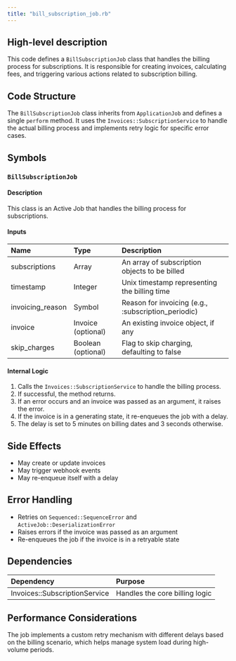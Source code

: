 ```yaml
---
title: "bill_subscription_job.rb"
---
```


## High-level description
This code defines a `BillSubscriptionJob` class that handles the billing process for subscriptions. It is responsible for creating invoices, calculating fees, and triggering various actions related to subscription billing.

## Code Structure
The `BillSubscriptionJob` class inherits from `ApplicationJob` and defines a single `perform` method. It uses the `Invoices::SubscriptionService` to handle the actual billing process and implements retry logic for specific error cases.

## Symbols

### `BillSubscriptionJob`
#### Description
This class is an Active Job that handles the billing process for subscriptions.

#### Inputs
| Name | Type | Description |
|:-----|:-----|:------------|
| subscriptions | Array | An array of subscription objects to be billed |
| timestamp | Integer | Unix timestamp representing the billing time |
| invoicing_reason | Symbol | Reason for invoicing (e.g., :subscription_periodic) |
| invoice | Invoice (optional) | An existing invoice object, if any |
| skip_charges | Boolean (optional) | Flag to skip charging, defaulting to false |

#### Internal Logic
1. Calls the `Invoices::SubscriptionService` to handle the billing process.
2. If successful, the method returns.
3. If an error occurs and an invoice was passed as an argument, it raises the error.
4. If the invoice is in a generating state, it re-enqueues the job with a delay.
5. The delay is set to 5 minutes on billing dates and 3 seconds otherwise.

## Side Effects
- May create or update invoices
- May trigger webhook events
- May re-enqueue itself with a delay

## Error Handling
- Retries on `Sequenced::SequenceError` and `ActiveJob::DeserializationError`
- Raises errors if the invoice was passed as an argument
- Re-enqueues the job if the invoice is in a retryable state

## Dependencies
| Dependency | Purpose |
|:-----------|:--------|
| Invoices::SubscriptionService | Handles the core billing logic |

## Performance Considerations
The job implements a custom retry mechanism with different delays based on the billing scenario, which helps manage system load during high-volume periods.